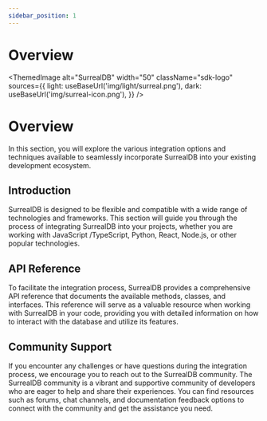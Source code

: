 ```yaml
---
sidebar_position: 1
---
```



# Overview

<ThemedImage
  alt="SurrealDB"
  width="50"
  className="sdk-logo"
  sources={{
    light: useBaseUrl('img/light/surreal.png'),
    dark: useBaseUrl('img/surreal-icon.png'),
  }}
/>

# Overview

In this section, you will explore the various integration options and techniques available to seamlessly incorporate SurrealDB into your existing development ecosystem.

## Introduction

SurrealDB is designed to be flexible and compatible with a wide range of technologies and frameworks. This section will guide you through the process of integrating SurrealDB into your projects, whether you are working with JavaScript /TypeScript, Python, React, Node.js, or other popular technologies.


## API Reference

To facilitate the integration process, SurrealDB provides a comprehensive API reference that documents the available methods, classes, and interfaces. This reference will serve as a valuable resource when working with SurrealDB in your code, providing you with detailed information on how to interact with the database and utilize its features.


## Community Support

If you encounter any challenges or have questions during the integration process, we encourage you to reach out to the SurrealDB community. The SurrealDB community is a vibrant and supportive community of developers who are eager to help and share their experiences. You can find resources such as forums, chat channels, and documentation feedback options to connect with the community and get the assistance you need.

